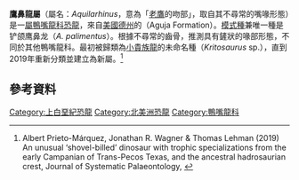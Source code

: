 {{automatic taxobox
|taxon=Aquilarhinus
|fossil_range=[[白堊紀|白堊紀]]晚期[[坎潘階|坎潘階]]
|image=Aquilarhinus palimentus.png
|image_caption=復原圖
|authority=Prieto-Márquez ''et al.'', 2019
|type_species='''铲颌鷹鼻龍<br>''Aquilarhinus palimentus'''''
|type_species_authority=Prieto-Márquez, Wagner and Lehman, 2019}}

'''鷹鼻龍屬'''（屬名：''Aquilarhinus''，意為「[[老鷹|老鷹]]的吻部」，取自其不尋常的嘴喙形態）是一[[屬|屬]][[鴨嘴龍科|鴨嘴龍科]][[恐龍|恐龍]]，來自[[美國|美國]][[德克薩斯州|德州]]的{{link-en|阿古哈組|Aguja Formation}}（Aguja Formation）。[[模式種|模式種]]兼唯一種是铲颌鹰鼻龙（''A. palimentus''）。根據不尋常的齒骨，推測具有鏟狀的喙部形態，不同於其他鴨嘴龍科。最初被歸類為[[小貴族龍|小貴族龍]]的未命名種（''Kritosaurus'' sp.），直到2019年重新分類並建立為新屬。<ref>Albert Prieto-Márquez, Jonathan R. Wagner & Thomas Lehman (2019) An unusual ‘shovel-billed’ dinosaur with trophic specializations from the early Campanian of Trans-Pecos Texas, and the ancestral hadrosaurian crest, Journal of Systematic Palaeontology, {{DOI|10.1080/14772019.2019.1625078}}</ref>

{{Gallery|File:Aquilarhinus LM.png|頭部復原}}

==參考資料==
{{Reflist}}

{{鳥腳亞目|H.}}
{{Taxonbar|from=Q65550264}}
[[Category:上白堊紀恐龍|Category:上白堊紀恐龍]]
[[Category:北美洲恐龍|Category:北美洲恐龍]]
[[Category:鴨嘴龍科|Category:鴨嘴龍科]]

{{Dinosaur-stub}}